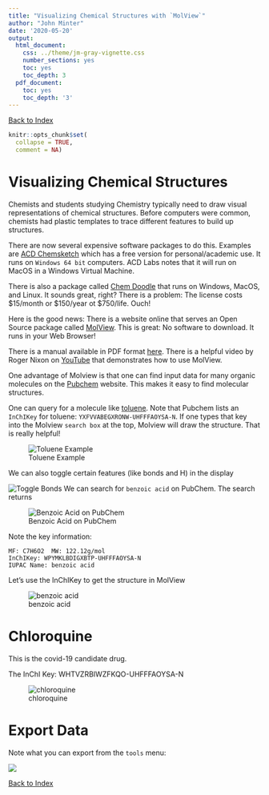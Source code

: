 ```yaml
---
title: "Visualizing Chemical Structures with `MolView`"
author: "John Minter"
date: '2020-05-20'
output:
  html_document:
    css: ../theme/jm-gray-vignette.css
    number_sections: yes
    toc: yes
    toc_depth: 3
  pdf_document:
    toc: yes
    toc_depth: '3'
---
```


[Back to Index](../README.html)

```r
knitr::opts_chunk$set(
  collapse = TRUE,
  comment = NA)
```


# Visualizing Chemical Structures

Chemists and students studying Chemistry typically need to draw visual
representations of chemical structures. Before computers were common, chemists
had plastic templates to trace different features to build up structures.

There are now several expensive software packages to do this. Examples are
[ACD Chemsketch](https://www.acdlabs.com/resources/freeware/chemsketch/)
which has a free version for personal/academic use. It runs on `Windows 64 bit`
computers. ACD Labs notes that it will run on MacOS in a Windows Virtual
Machine.

There is also a package called [Chem Doodle](https://www.chemdoodle.com/)
that runs on Windows, MacOS, and Linux. It sounds great, right? There is
a problem: The license costs $15/month or $150/year ot $750/life. Ouch!

Here is the good news: There is a website online that serves an Open Source
package called [MolView](http://molview.org/). This is great: No software to
download. It runs in your Web Browser!

There is a manual available in PDF format
[here](http://molview.org/docs/manual.pdf). There is a helpful video
by Roger Nixon on [YouTube](https://www.youtube.com/watch?v=BamwweL2B4E)
that demonstrates how to use MolView.

One advantage of Molview is that one can find input data for many
organic molecules on the [Pubchem](https://pubchem.ncbi.nlm.nih.gov/) website.
This makes it easy to find molecular structures.

One can query for a molecule like
[toluene](https://pubchem.ncbi.nlm.nih.gov/#query=toluene). Note that Pubchem
lists an `InChIKey` for toluene: `YXFVVABEGXRONW-UHFFFAOYSA-N`. If one
types that key into the Molview `search box` at the top,
Molview will draw the structure. That is really helpful!

![Toluene Example](png/toluene_example.png)

We can also toggle certain features (like bonds and H) in the display

![Toggle Bonds](png/toggle_bonds.png)
We can search for `benzoic acid` on PubChem. The search returns

![Benzoic Acid on PubChem](png/pubchem_benzoic_acid.png)

Note the key information:

```
MF: C7H6O2  MW: 122.12g/mol  
InChIKey: WPYMKLBDIGXBTP-UHFFFAOYSA-N  
IUPAC Name: benzoic acid  
```

Let's use the InChIKey to get the structure in MolView

![benzoic acid](png/benzoic_acid.png)

# Chloroquine

This is the covid-19 candidate drug.

The InChI Key: WHTVZRBIWZFKQO-UHFFFAOYSA-N

![chloroquine](png/chlorquine.png)



# Export Data

Note what you can export from the `tools` menu:

![](png/tools_dropdown.png)





[Back to Index](../README.html)

